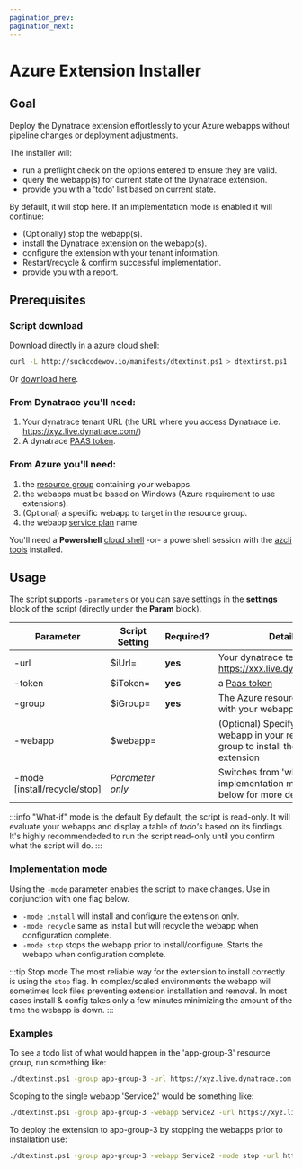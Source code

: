 ---
pagination_prev:
pagination_next:
---

# Azure Extension Installer

## Goal

Deploy the Dynatrace extension effortlessly to your Azure webapps without pipeline changes or deployment adjustments.

The installer will:

- run a preflight check on the options entered to ensure they are valid.
- query the webapp(s) for current state of the Dynatrace extension.
- provide you with a 'todo' list based on current state.

By default, it will stop here. If an implementation mode is enabled it will continue:

- (Optionally) stop the webapp(s).
- install the Dynatrace extension on the webapp(s).
- configure the extension with your tenant information.
- Restart/recycle & confirm successful implementation.
- provide you with a report.

## Prerequisites

### Script download

Download directly in a azure cloud shell:

```bash
curl -L http://suchcodewow.io/manifests/dtextinst.ps1 > dtextinst.ps1
```

Or [download here](https://suchcodewow.io/manifests/dtextinst.ps1).

### From Dynatrace you'll need:

1. Your dynatrace tenant URL (the URL where you access Dynatrace i.e. https://xyz.live.dynatrace.com/)
1. A dynatrace [PAAS token](https://www.dynatrace.com/support/help/get-started/access-tokens).

### From Azure you'll need:

1. the [resource group](https://docs.microsoft.com/en-us/azure/azure-resource-manager/management/manage-resource-groups-portal) containing your webapps.
1. the webapps must be based on Windows (Azure requirement to use extensions).
1. (Optional) a specific webapp to target in the resource group.
1. the webapp [service plan](https://docs.microsoft.com/en-us/azure/app-service/overview-hosting-plans) name.

You'll need a **Powershell** [cloud shell](http://portal.azure.com/#cloudshell) -or- a powershell session with the [azcli tools](https://docs.microsoft.com/en-us/cli/azure/install-azure-cli-windows?tabs=azure-cli) installed.

## Usage

The script supports `-parameters` or you can save settings in the **settings** block of the script (directly under the **Param** block).

| Parameter                    | Script Setting   | Required? | Details                                                                                      |
| ---------------------------- | ---------------- | --------- | -------------------------------------------------------------------------------------------- |
| -url                         | $iUrl=           | **yes**   | Your dynatrace tenant i.e. https://xxx.live.dynatrace.com/                                   |
| -token                       | $iToken=         | **yes**   | a [Paas token](https://www.dynatrace.com/support/help/get-started/access-tokens)             |
| -group                       | $iGroup=         | **yes**   | The Azure resource group with your webapps                                                   |
| -webapp                      | $webapp=         |           | (Optional) Specify a single webapp in your resource group to install the Dynatrace extension |
| -mode [install/recycle/stop] | _Parameter only_ |           | Switches from 'what-if' to implementation mode. See below for more detail                    |

:::info "What-if" mode is the default
By default, the script is read-only. It will evaluate your webapps and display a table of _todo's_ based on its findings. It's highly recommendeded to run the script read-only until you confirm what the script will do.
:::

### Implementation mode

Using the `-mode` parameter enables the script to make changes. Use in conjunction with one flag below.

- `-mode install` will install and configure the extension only.
- `-mode recycle` same as install but will recycle the webapp when configuration complete.
- `-mode stop` stops the webapp prior to install/configure. Starts the webapp when configuration complete.

:::tip Stop mode
The most reliable way for the extension to install correctly is using the `stop` flag. In complex/scaled environments the webapp will sometimes lock files preventing extension installation and removal. In most cases install & config takes only a few minutes minimizing the amount of the time the webapp is down.
:::

### Examples

To see a todo list of what would happen in the 'app-group-3' resource group, run something like:

```bash
./dtextinst.ps1 -group app-group-3 -url https://xyz.live.dynatrace.com -token dt0c1.AlfeFigjkbE1VC33Csa
```

Scoping to the single webapp 'Service2' would be something like:

```bash
./dtextinst.ps1 -group app-group-3 -webapp Service2 -url https://xyz.live.dynatrace.com -token dt0c1.AlfeFigjkbE1VC33Csa
```

To deploy the extension to app-group-3 by stopping the webapps prior to installation use:

```bash
./dtextinst.ps1 -group app-group-3 -webapp Service2 -mode stop -url https://xyz.live.dynatrace.com -token dt0c1.AlfeFigjkbE1VC33Csa
```
